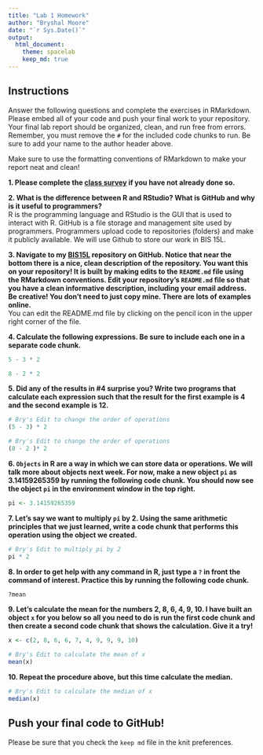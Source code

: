 ```yaml
---
title: "Lab 1 Homework"
author: "Bryshal Moore"
date: "`r Sys.Date()`"
output:
  html_document: 
    theme: spacelab
    keep_md: true
---
```


## Instructions
Answer the following questions and complete the exercises in RMarkdown. Please embed all of your code and push your final work to your repository. Your final lab report should be organized, clean, and run free from errors. Remember, you must remove the `#` for the included code chunks to run. Be sure to add your name to the author header above.  

Make sure to use the formatting conventions of RMarkdown to make your report neat and clean!  

**1. Please complete the [class survey](https://forms.gle/AHHXd3aobaAdkkFg9) if you have not already done so.**

**2. What is the difference between R and RStudio? What is GitHub and why is it useful to programmers?**  
R is the programming language and RStudio is the GUI that is used to interact with R. GitHub is a file storage and management site used by programmers. Programmers upload code to repositories (folders) and make it publicly available. We will use Github to store our work in BIS 15L.


**3. Navigate to my [BIS15L](https://github.com/jmledford3115/BIS15W2024_jledford) repository on GitHub. Notice that near the bottom there is a nice, clean description of the repository. You want this on your repository! It is built by making edits to the `README.md` file using the RMarkdown conventions. Edit your repository's `README.md` file so that you have a clean informative description, including your email address. Be creative! You don't need to just copy mine. There are lots of examples online.**  
You can edit the README.md file by clicking on the pencil icon in the upper right corner of the file.

**4. Calculate the following expressions. Be sure to include each one in a separate code chunk.**  
```r
5 - 3 * 2  
```

```r
8 - 2 * 2 
```

**5. Did any of the results in #4 surprise you? Write two programs that calculate each expression such that the result for the first example is 4 and the second example is 12.**    

```r
# Bry's Edit to change the order of operations
(5 - 3) * 2  
```

```r
# Bry's Edit to change the order of operations
(8 - 2 )* 2 
```

**6. `Objects` in R are a way in which we can store data or operations. We will talk more about objects next week. For now, make a new object `pi` as 3.14159265359 by running the following code chunk. You should now see the object `pi` in the environment window in the top right.**  
```r
pi <- 3.14159265359
```

**7. Let's say we want to multiply `pi` by 2. Using the same arithmetic principles that we just learned, write a code chunk that performs this operation using the object we created.**  

```r
# Bry's Edit to multiply pi by 2
pi * 2
```

**8. In order to get help with any command in R, just type a `?` in front the command of interest. Practice this by running the following code chunk.**  
```r
?mean
```

**9. Let's calculate the mean for the numbers 2, 8, 6, 4, 9, 10. I have built an object `x` for you below so all you need to do is run the first code chunk and then create a second code chunk that shows the calculation. Give it a try!**  
```r
x <- c(2, 8, 6, 6, 7, 4, 9, 9, 9, 10)
```

```r
# Bry's Edit to calculate the mean of x
mean(x)
```

**10. Repeat the procedure above, but this time calculate the median.**  
```r
# Bry's Edit to calculate the median of x
median(x)
```

## Push your final code to GitHub!
Please be sure that you check the `keep md` file in the knit preferences.  